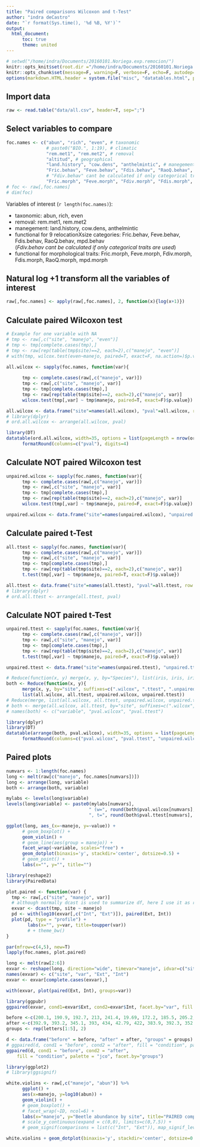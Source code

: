 ```yaml
---
title: "Paired comparisons Wilcoxon and t-Test"
author: "indra deCastro"
date: "`r format(Sys.time(), '%d %B, %Y')`"
output:
  html_document:
      toc: true
      theme: united
---
```

      
<style type="text/css">
      .table {
            width: 100%;
      }
</style>
      
```r
# setwd("/home/indra/Documents/20160101.Noriega.exp.remocion/")
knitr::opts_knit$set(root.dir ="/home/indra/Documents/20160101.Noriega.exp.remocion/", message=F, warning=F, verbose=F, comment=F)
knitr::opts_chunk$set(message=F, warning=F, verbose=F, echo=F, autodep=T, cache=T, fig.width=10)
options(markdown.HTML.header = system.file("misc", "datatables.html", package = "knitr"))
```

## Import data
```r
raw <- read.table("data/all.csv", header=T, sep=";")
```

## Select variables to compare
```r
foc.names <- c("abun", "rich", "even", # taxonomic
               # paste0("BIO.", 1:19), # climatic
               "rem.met1", "rem.met2", # removal
               "altitud", # geographical
               "land.history", "cow.dens", "anthelmintic", # manegement
               "Fric.behav", "Feve.behav", "Fdis.behav", "RaoQ.behav", "mpd.behav", # functional for 9 relocationXsize categories
               # "Fdiv.behav" cant be calculated if only categorical traits are used 
               "Fric.morph", "Feve.morph", "Fdiv.morph", "Fdis.morph", "RaoQ.morph", "mpd.morph") # functional for morphological traits
# foc <- raw[,foc.names]
# dim(foc)
```

Variables of interest (`r length(foc.names)`):

- taxonomic: abun, rich, even
<!-- - climatic: `r paste0("BIO.", 1:19)`  -->
- removal: rem.met1, rem.met2
<!-- - geographical: lat, altitud -->
- manegement: land.history, cow.dens, anthelmintic
- functional for 9 relocationXsize categories: Fric.behav, Feve.behav, Fdis.behav, RaoQ.behav, mpd.behav  
(*Fdiv.behav cant be calculated if only categorical traits are used*)
- functional for morphological traits: Fric.morph, Feve.morph, Fdiv.morph, Fdis.morph, RaoQ.morph, mpd.morph

<!-- Names of environmental variables:   -->

<!-- - BIO1 = Annual Mean Temperature -->
<!-- - BIO2 = Mean Diurnal Range (Mean of monthly (max temp - min temp)) -->
<!-- - BIO3 = Isothermality (BIO2/BIO7) (* 100) -->
<!-- - BIO4 = Temperature Seasonality (standard deviation *100) -->
<!-- - BIO5 = Max Temperature of Warmest Month -->
<!-- - BIO6 = Min Temperature of Coldest Month -->
<!-- - BIO7 = Temperature Annual Range (BIO5--BIO6) -->
<!-- - BIO8 = Mean Temperature of Wettest Quarter -->
<!-- - BIO9 = Mean Temperature of Driest Quarter -->
<!-- - BIO10 = Mean Temperature of Warmest Quarter -->
<!-- - BIO11 = Mean Temperature of Coldest Quarter -->
<!-- - BIO12 = Annual Precipitation -->
<!-- - BIO13 = Precipitation of Wettest Month -->
<!-- - BIO14 = Precipitation of Driest Month -->
<!-- - BIO15 = Precipitation Seasonality (Coefficient of Variation) -->
<!-- - BIO16 = Precipitation of Wettest Quarter -->
<!-- - BIO17 = Precipitation of Driest Quarter -->
<!-- - BIO18 = Precipitation of Warmest Quarter -->
<!-- - BIO19 = Precipitation of Coldest Quarter -->

## Natural log +1 transform all the variables of interest
```r
raw[,foc.names] <- apply(raw[,foc.names], 2, function(x){log(x+1)})
```


## Calculate paired Wilcoxon test
```r
# Example for one variable with NA
# tmp <- raw[,c("site", "manejo", "even")]
# tmp <- tmp[complete.cases(tmp),]
# tmp <- raw[rep(table(tmp$site)==2, each=2),c("manejo", "even")]
# with(tmp, wilcox.test(even~manejo, paired=T, exact=F, na.action=)$p.value)

all.wilcox <- sapply(foc.names, function(var){
      
      tmp <- complete.cases(raw[,c("manejo", var)])
      tmp <- raw[,c("site", "manejo", var)]
      tmp <- tmp[complete.cases(tmp),]
      tmp <- raw[rep(table(tmp$site)==2, each=2),c("manejo", var)]
      wilcox.test(tmp[,var] ~ tmp$manejo, paired=T, exact=F)$p.value})

all.wilcox <- data.frame("site"=names(all.wilcox), "pval"=all.wilcox, row.names=NULL)
# library(dplyr)
# ord.all.wilcox <- arrange(all.wilcox, pval)
```


```r
library(DT)
datatable(ord.all.wilcox, width=35, options = list(pageLength = nrow(ord.all.wilcox), dom="t")) %>%
      formatRound(columns=c("pval"), digits=4)
```

## Calculate NOT paired Wilcoxon test
```r
unpaired.wilcox <- sapply(foc.names, function(var){
      tmp <- complete.cases(raw[,c("manejo", var)])
      tmp <- raw[,c("site", "manejo", var)]
      tmp <- tmp[complete.cases(tmp),]
      tmp <- raw[rep(table(tmp$site)==2, each=2),c("manejo", var)]
      wilcox.test(tmp[,var] ~ tmp$manejo, paired=F, exact=F)$p.value})

unpaired.wilcox <- data.frame("site"=names(unpaired.wilcox), "unpaired.wilcox"=unpaired.wilcox, row.names=NULL)
```



## Calculate paired t-Test
```r
all.ttest <- sapply(foc.names, function(var){
      tmp <- complete.cases(raw[,c("manejo", var)])
      tmp <- raw[,c("site", "manejo", var)]
      tmp <- tmp[complete.cases(tmp),]
      tmp <- raw[rep(table(tmp$site)==2, each=2),c("manejo", var)]
      t.test(tmp[,var] ~ tmp$manejo, paired=T, exact=F)$p.value})

all.ttest <- data.frame("site"=names(all.ttest), "pval"=all.ttest, row.names=NULL)
# library(dplyr)
# ord.all.ttest <- arrange(all.ttest, pval)
```

## Calculate NOT paired t-Test
```r
unpaired.ttest <- sapply(foc.names, function(var){
      tmp <- complete.cases(raw[,c("manejo", var)])
      tmp <- raw[,c("site", "manejo", var)]
      tmp <- tmp[complete.cases(tmp),]
      tmp <- raw[rep(table(tmp$site)==2, each=2),c("manejo", var)]
      t.test(tmp[,var] ~ tmp$manejo, paired=F, exact=F)$p.value})

unpaired.ttest <- data.frame("site"=names(unpaired.ttest), "unpaired.ttest"=unpaired.ttest, row.names=NULL)
```



```r
# Reduce(function(x, y) merge(x, y, by="Species"), list(iris, iris, iris))
both <- Reduce(function(x, y){
      merge(x, y, by="site", suffixes=c(".wilcox", ".ttest", ".unpaired.wilcox", ".unpaired.ttest"))},
      list(all.wilcox, all.ttest, unpaired.wilcox, unpaired.ttest))
# Reduce(merge, list(all.wilcox, all.ttest, unpaired.wilcox, unpaired.ttest, by="site", suffixes=c(".wilcox", ".ttest", ".unpaired.wilcox", ".unpaired.ttest")))
# both <- merge(all.wilcox, all.ttest, by="site", suffixes=c(".wilcox", ".ttest"))
# names(both) <- c("variable", "pval.wilcox", "pval.ttest")

library(dplyr)
library(DT)
datatable(arrange(both, pval.wilcox), width=35, options = list(pageLength = nrow(all.ttest), dom="t")) %>%
      formatRound(columns=c("pval.wilcox", "pval.ttest", "unpaired.wilcox", "unpaired.ttest"), digits=4)
```

## Paired plots
```r
numvars <- 1:length(foc.names)
long <- melt(raw[c("manejo", foc.names[numvars])])
long <- arrange(long, variable)
both <- arrange(both, variable)

mylabs <- levels(long$variable)
levels(long$variable) <- paste0(mylabs[numvars],
                               " (w=", round(both$pval.wilcox[numvars], 2),
                               ", t=", round(both$pval.ttest[numvars], 2), ")")

ggplot(long, aes_(x=~manejo, y=~value)) +
      # geom_boxplot() +
      geom_violin() +
      # geom_line(aes(group = manejo)) + 
      facet_wrap(~variable, scales="free") +
      geom_dotplot(binaxis='y', stackdir='center', dotsize=0.5) +
      # geom_point() +
      labs(x="", y="", title="")

```



```r
library(reshape2)
library(PairedData)

plot.paired <- function(var) {
  tmp <- raw[,c("site", "manejo", var)]
  # although normally dcast is used to summarize df, here I use it as reshape to wide format
  exvar <- dcast(tmp, site ~ manejo)
  pd <- with(log10(exvar[,c("Int", "Ext")]), paired(Ext, Int))
  plot(pd, type = "profile") +
        labs(x="", y=var, title=toupper(var))
        # + theme_bw()
}

par(mfrow=c(4,5), new=T)
lapply(foc.names, plot.paired)
```


```r
long <- melt(raw[2:6])
exvar <- reshape(long, direction="wide", timevar="manejo", idvar=c("site", "variable"), v.names="value")
names(exvar) <- c("site", "var", "Ext", "Int")
exvar <- exvar[complete.cases(exvar),]

with(exvar, plot(paired(Ext, Int), groups=var))

library(ggpubr)
ggpaired(exvar, cond1=exvar$Ext, cond2=exvar$Int, facet.by="var", fill = "condition", palette = "jco")

before <-c(200.1, 190.9, 192.7, 213, 241.4, 19.69, 172.2, 185.5, 205.2, 193.7)
after <-c(392.9, 393.2, 345.1, 393, 434, 42.79, 422, 383.9, 392.3, 352.2)
groups <- rep(letters[1:5], 2)

d <- data.frame("before" = before, "after" = after, "groups" = groups)
# ggpaired(d, cond1 = "before", cond2 = "after", fill = "condition", palette = "jco")
ggpaired(d, cond1 = "before", cond2 = "after",
    fill = "condition", palette = "jco", facet.by="groups")

```




```r
library(ggplot2)
# library(ggsignif)

white.violins <- raw[,c("manejo", "abun")] %>% 
      ggplot() +
      aes(x=manejo, y=log10(abun)) +
      geom_violin() +
      # geom_boxplot() + 
      # facet_wrap(~ID, ncol=6) +
      labs(x="manejo", y="Beetle abundance by site", title="PAIRED comparison") +
      # scale_y_continuous(expand = c(0,0), limits=c(0,7.5)) +
      # geom_signif(comparisons = list(c("Int", "Ext")), map_signif_level=F, test="wilcox.test", test.args=list(exact=F, paired=T))

white.violins + geom_dotplot(binaxis='y', stackdir='center', dotsize=0.5)
```




